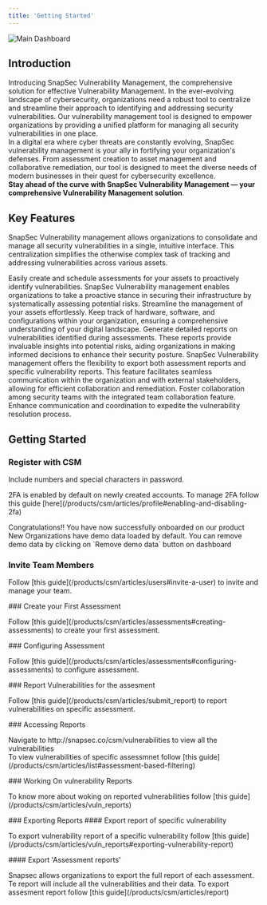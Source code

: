 ```yaml
---
title: 'Getting Started'
---
```


<img
  className="hidden dark:block"
  src="/images/d1.png"
  alt="Main Dashboard"
/>


## Introduction

Introducing SnapSec Vulnerability Management, the comprehensive solution for effective Vulnerability Management. In the ever-evolving landscape of cybersecurity, organizations need a robust tool to centralize and streamline their approach to identifying and addressing security vulnerabilities. Our vulnerability management tool is designed to empower organizations by providing a unified platform for managing all security vulnerabilities in one place. <br/>
In a digital era where cyber threats are constantly evolving, SnapSec vulnerability management is your ally in fortifying your organization's defenses. From assessment creation to asset management and collaborative remediation, our tool is designed to meet the diverse needs of modern businesses in their quest for cybersecurity excellence.<br/>
__Stay ahead of the curve with SnapSec Vulnerability Management — your comprehensive Vulnerability Management solution__.


## Key Features

<AccordionGroup>
  <Accordion icon="centercode" title="Centralized Vulnerability Management">

SnapSec Vulnerability management allows organizations to consolidate and manage all security vulnerabilities in a single, intuitive interface. This centralization simplifies the otherwise complex task of tracking and addressing vulnerabilities across various assets.
</Accordion>

<Accordion icon="calendar-check" title="Asset Assessment and Scheduling">
Easily create and schedule assessments for your assets to proactively identify vulnerabilities. SnapSec Vulnerability management enables organizations to take a proactive stance in securing their infrastructure by systematically assessing potential risks.
</Accordion>

<Accordion icon="sitemap" title="Asset Management">
Streamline the management of your assets effortlessly. Keep track of hardware, software, and configurations within your organization, ensuring a comprehensive understanding of your digital landscape.
</Accordion>

<Accordion icon="file-contract" title="Vulnerability Reporting">
Generate detailed reports on vulnerabilities identified during assessments. These reports provide invaluable insights into potential risks, aiding organizations in making informed decisions to enhance their security posture.
</Accordion>

<Accordion icon="file-export" title="Export Functionality">
SnapSec Vulnerability management offers the flexibility to export both assessment reports and specific vulnerability reports. This feature facilitates seamless communication within the organization and with external stakeholders, allowing for efficient collaboration and remediation.
</Accordion>

<Accordion icon="people-group" title="Team Collaboration">
Foster collaboration among security teams with the integrated team collaboration feature. Enhance communication and coordination to expedite the vulnerability resolution process.
</Accordion>

</AccordionGroup>


## Getting Started
### Register with CSM
<Steps>
  <Step title="Navigate to https://snapsec.co/csm">
  </Step>

  <Step title="Click on `Create Account`">
  </Step>

  <Step title="Enter all the required information">
  <Tip>Include numbers and special characters in password. </Tip>
  </Step>

  <Step title="Click 'Sign-up">
  </Step>

  <Step title="Enter Code recieved in you email inbox">
  </Step>

  <Step title="Click 'Confirm Email' to confirm you account">
  </Step>

  <Step title="Now Login with your credentials">
  <p>
<Warning>
2FA is enabled by default on newly created accounts. To manage 2FA follow this guide [here](/products/csm/articles/profile#enabling-and-disabling-2fa)
</Warning>
  </p>
  </Step>

  <Step title="Select your product and click 'Next'">
  </Step>

  <Step title="Enter company name and website and click 'Next'">
  </Step>

</Steps>
<Note> Congratulations!! You have now successfully onboarded on our product </Note>
<Warning> New Organizations have demo data loaded by default. You can remove demo data by clicking on `Remove demo data` button on dashboard</Warning>


### Invite Team Members
<p> Follow [this guide](/products/csm/articles/users#invite-a-user) to invite and manage your team.</p>
### Create your First Assessment
<p> Follow [this guide](/products/csm/articles/assessments#creating-assessments) to create your first assessment.</p>
### Configuring Assessment
<p> Follow [this guide](/products/csm/articles/assessments#configuring-assessments) to configure assessment.</p>
### Report Vulnerabilities for the assesment
<p> Follow [this guide](/products/csm/articles/submit_report) to report vulnerabilities on specific assessment.</p>
### Accessing Reports
<p>
Navigate to http://snapsec.co/csm/vulnerabilities to view all the vulnerabilities<br/>
To view vulnerabilities of specific assessmnet follow [this guide](/products/csm/articles/list#assessment-based-filtering)
</p>
### Working On vulnerability Reports
<p> To know more about woking on reported vulnerabilities follow [this guide](/products/csm/articles/vuln_reports) </p>
### Exporting Reports
#### Export report of specific vulnerability
<p> To export vulnerability report of a specific vulnerability follow [this guide](/products/csm/articles/vuln_reports#exporting-vulnerability-report) </p>
#### Export 'Assessment reports'
<p> Snapsec allows organizations to export the full report of each assessment. Te report will include all the vulnerabilities and their data. To export assesment report follow [this guide](/products/csm/articles/report) </p>


